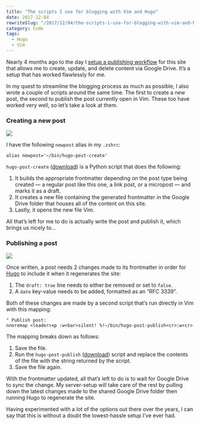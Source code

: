 ```yaml
---
title: "The scripts I use for blogging with Vim and Hugo"
date: 2017-12-04
rewriteSlug: "/2017/12/04/the-scripts-i-use-for-blogging-with-vim-and-hugo"
category: Code
tags:
  - Hugo
  - Vim
---
```


Nearly 4 months ago to the day I [setup a publishing workflow](https://elliotekj.com/2017/08/03/google-drive-and-hugo-the-new-publishing-setup-for-this-blog/) for this site that allows me to create, update, and delete content via Google Drive. It’s a setup that has worked flawlessly for me.

In my quest to streamline the blogging process as much as possible, I also wrote a couple of scripts around the same time. The first to create a new post, the second to publish the post currently open in Vim. These too have worked very well, so let’s take a look at them.

### Creating a new post

[![](./create.gif)](./create.gif)

I have the following `newpost` alias in my `.zshrc`:

```
alias newpost='~/bin/hugo-post-create'
```

`hugo-post-create` ([download](https://elliotekj.com/files/2017/12/04/hugo-post-create)) is a Python script that does the following:

1. It builds the appropriate frontmatter depending on the post type being created — a regular post like this one, a link post, or a micropost — and marks it as a draft.
2. It creates a new file containing the generated frontmatter in the Google Drive folder that houses all of the content on this site.
3. Lastly, it opens the new file Vim.

All that’s left for me to do is actually write the post and publish it, which brings us nicely to…

### Publishing a post

[![](./publish.gif)](./publish.gif)

Once written, a post needs 2 changes made to its frontmatter in order for [Hugo](https://gohugo.io) to include it when it regenerates the site:

1. The `draft: true` line needs to either be removed or set to `false`.
2. A `date` key-value needs to be added, formatted as an “RFC 3339”.

Both of these changes are made by a second script that’s run directly in Vim with this mapping:

```vim
" Publish post:
nnoremap <leader>xp :w<bar>silent! %!~/bin/hugo-post-publish<cr>:w<cr>
```

The mapping breaks down as follows:

1. Save the file.
2. Run the `hugo-post-publish` ([download](https://elliotekj.com/files/2017/12/04/hugo-post-publish)) script and replace the contents of the file with the string returned by the script.
3. Save the file again.

With the frontmatter updated, all that’s left to do is to wait for Google Drive to sync the change. My server-setup will take care of the rest by pulling down the latest changes made to the shared Google Drive folder then running Hugo to regenerate the site.

Having experimented with a lot of the options out there over the years, I can say that this is without a doubt the lowest-hassle setup I’ve ever had.

